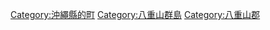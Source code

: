 {{Commonscat|Yonaguni, Okinawa}}
{{Catmore}}

{{DEFAULTSORT:Yonaguni}}
[[Category:沖繩縣的町|Category:沖繩縣的町]]
[[Category:八重山群島|Category:八重山群島]]
[[Category:八重山郡|Category:八重山郡]]